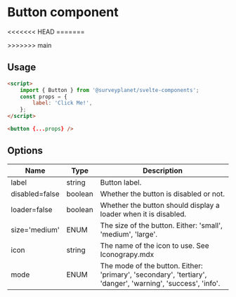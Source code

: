 

<Meta
	title="Button/Documentation"
	component={Button}
/>

# Button component

<div id="example">
<<<<<<< HEAD
	<Story id="button-default--primary" />
=======
	<p>
		<Story id="button-basic--primary" />
	</p>
>>>>>>> main
</div>

## Usage

```html
<script>
	import { Button } from '@surveyplanet/svelte-components';
	const props = {
		label: 'Click Me!',
	};
</script>

<button {...props} />
```

## Options

| Name           | Type    | Description                                                                                                 |
| -------------- | ------- | ----------------------------------------------------------------------------------------------------------- |
| label          | string  | Button label.                                                                                               |
| disabled=false | boolean | Whether the button is disabled or not.                                                                      |
| loader=false   | boolean | Whether the button should display a loader when it is disabled.                                             |
| size='medium'  | ENUM    | The size of the button. Either: 'small', 'medium', 'large'.                                                 |
| icon           | string  | The name of the icon to use. See Iconograpy.mdx                                                             |
| mode           | ENUM    | The mode of the button. Either: 'primary', 'secondary', 'tertiary', 'danger', 'warning', 'success', 'info'. |
